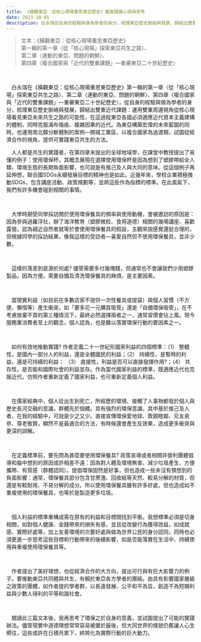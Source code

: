 ```yaml
---
title: 《橫觀東亞：從核心現場重思東亞歷史》篇章閱讀心得與思考
date: 2023-10-05
description: 白永瑞從自身的經驗與做為學者的身分，梳理東亞歷史脈絡與發展，歸結出雙重近代課題：運用雙重周邊視角從核心現場看見東亞未來共生之路的可能性，在這過程東亞各國必須適應近代資本主義建構的體制，同時克服滿布傷痕、複雜因果的近代。
---
```

> 文本：《橫觀東亞：從核心現場重思東亞歷史》<br/>
>第一輯的第一章〈從「核心現場」探索東亞共生之路〉、<br/>
>第二章〈連動的東亞、問題的朝鮮〉、<br/>
>第四章〈複合國家與「近代的雙重課題」—重審東亞二十世紀歷史〉
<br/>

&emsp;白永瑞在《橫觀東亞：從核心現場重思東亞歷史》第一輯的第一章〈從「核心現場」探索東亞共生之路〉、第二章〈連動的東亞、問題的朝鮮〉、第四章〈複合國家與「近代的雙重課題」—重審東亞二十世紀歷史〉，從自身的經驗與做為學者的身分，梳理東亞歷史脈絡與發展，歸結出雙重近代課題：運用雙重周邊視角從核心現場看見東亞未來共生之路的可能性，在這過程東亞各國必須適應近代資本主義建構的體制，同時克服滿布傷痕、複雜因果的近代。為東亞構築宏偉的未來藍圖的同時，也運用南北韓分斷體制的案例—開城工業區，以複合國家為過渡期，試圖從經濟合作的視角，提供可實踐東亞共生的方法。
<br/>

&emsp;人人都是共生的實踐者，在第四章末提出的全球地域學，在課堂中教授提出了易懂的例子：使用環保杯。其概念展現在選擇使用環保杯是因為想到了塑膠帶給全人類、環境生態的長期負面影響，也可說是有推己及人與大同的意味。從這個例子再延伸想，聯合國SDGs永續發展目標的精神也是如此。近幾年來，學校企業積極推動SDGs，包含講座活動、政策規劃等，並將這些作為指標的標準。在此風氣下，我們有許多機會碰到相關的事情。

<br/>

&emsp;大學時期受同學採訪關於使用環保餐具的頻率與使用動機，會被邀訪的原因是：因為參與過羅浮社，辦了海洋教育（塑膠微粒、食用道德）相關的幾場講座、喜歡露營。認為親近自然者就等於會使用環保餐具的假設，主觀來說感覺還挺合理的，但根據同學的採訪結果，像我這樣的受訪者—喜愛自然但不使用環保餐具，並非少數。

<br/>

&emsp;這樣的落差到底源於何處? 儘管需要多付幾塊錢，但通常也不會讓我們少用塑膠製品，因為方便。需要自備及清洗環保餐具的麻煩，是主要因素。

<br/>

&emsp;當現實利益（如目前在多數店家不提供一次性餐具或提袋）與個人習慣（不方便、懶惰等）產生衝突，如「要多花一元購買吸管」還是「自備環保吸管」，在不考慮放棄不買的第三種情況下，最終必然選擇兩者之一，通常習慣會佔上風。現今服務業消費者至上的觀念，個人認為，也是難以落實環保行動的要因素之一。

<br/>

&emsp;如何有效地推動實踐? 作者定義二十一世紀形國家利益的四個標準：（1） 整體性，是國內一部分人的利益，還是全體國民的利益；（2） 持續性，是暫時的利益，還是可持續的利益； （3） 直接性，利益是否可以直接發揮作用?；（4） 共存性，是否能和國際社會的利益並存。作為當代國家利益的標準，既適應近代也克服近代。仿照作者重新定義了國家利益，也可重新定義個人利益。

<br/>

&emsp;在儒家經典中，個人從出生到死亡，所經歷的環境、接觸了人事物都發於個人與歷史長河交融的意識，群體先於個體。具有強烈的環保意識，其中基於推己及人者，在我的經驗中，可說是少之又少。直接宣傳環保愛地球、敦親睦鄰、兄友弟恭、尊老敬賢，顯然不是最適合的方法，有時候還會產生反效果，造成更多衝突與更深的誤解。

<br/>

&emsp;在定義標準前，要先問為甚麼要使用環保餐具? 政策宣導或者相關非營利團體倡導和腦中想到的原因或許相差不遠：因為對人體及環境無害、減少垃圾產生、方便攜帶、有質感（群體認同）。提倡環保固然是好事，但也造成一些未沒有預想到的負面影響：通常，環保餐具部分包含甘蔗渣、回收紙等天然、較易分解的材質，但還是有較耐用、不易分解的成分。所以使用環保餐具雖有許多好處，但也造成如不重複使用的環保餐具，也等於是製造更多垃圾。

<br/>

&emsp;個人利益的標準重構成需在原有的利益和目標間找到平衡。我想標準必須是切身相關，如對個人健康、金錢帶來的損失有感，並且從改變行為獲得效益，如成就感、實際好處等，加上友善環境的次要好處與做為世界公民的身分認同，同時也必須更進一步思考這些目標和行動帶來的後續影響，如是否能落實在生活中、持續使用與重複使用環保餐具等。

<br/>

&emsp;作者提出了美好理想，也從經濟合作的大方向，提出可行與有巨大影響力的例子。要推動東亞共同體與共生，有賴於東亞各方學者的團結。由具有影響國家層級之政策的團體，如作者提的學者群，以長遠發展、公平和平為旨，創造不為短期利益與少數人得利的平等和諧社會。

<br/>

&emsp;閱讀此三篇文本後，我再思考了環保之於自身的意義，並試圖提出了可能的實踐辦法。儘管現實中道德理想常常容易被置於最後，但大同世界的樣貌仍舊讓人心生嚮往，這些或許在日積月累下，終將化為實際行動的巨大動力。
